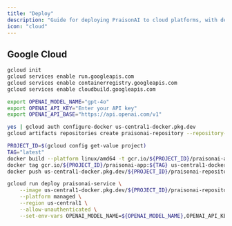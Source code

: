 ```yaml
---
title: "Deploy"
description: "Guide for deploying PraisonAI to cloud platforms, with detailed instructions for Google Cloud deployment"
icon: "cloud"
---
```


## Google Cloud

```bash
gcloud init
gcloud services enable run.googleapis.com
gcloud services enable containerregistry.googleapis.com
gcloud services enable cloudbuild.googleapis.com

export OPENAI_MODEL_NAME="gpt-4o"
export OPENAI_API_KEY="Enter your API key"
export OPENAI_API_BASE="https://api.openai.com/v1"

yes | gcloud auth configure-docker us-central1-docker.pkg.dev 
gcloud artifacts repositories create praisonai-repository --repository-format=docker --location=us-central1

PROJECT_ID=$(gcloud config get-value project)
TAG="latest"
docker build --platform linux/amd64 -t gcr.io/${PROJECT_ID}/praisonai-app:${TAG} .
docker tag gcr.io/${PROJECT_ID}/praisonai-app:${TAG} us-central1-docker.pkg.dev/${PROJECT_ID}/praisonai-repository/praisonai-app:${TAG}
docker push us-central1-docker.pkg.dev/${PROJECT_ID}/praisonai-repository/praisonai-app:${TAG}

gcloud run deploy praisonai-service \
    --image us-central1-docker.pkg.dev/${PROJECT_ID}/praisonai-repository/praisonai-app:${TAG} \
    --platform managed \
    --region us-central1 \
    --allow-unauthenticated \
    --set-env-vars OPENAI_MODEL_NAME=${OPENAI_MODEL_NAME},OPENAI_API_KEY=${OPENAI_API_KEY},OPENAI_API_BASE=${OPENAI_API_BASE}
```

